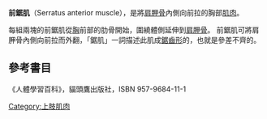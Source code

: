 '''前鋸肌'''（Serratus anterior muscle），是將[[肩胛骨|肩胛骨]]內側向前拉的胸部[[肌肉|肌肉]]。

每組兩塊的前鋸肌從[[胸|胸]]前部的肋骨開始，圍繞體側延伸到[[肩胛骨|肩胛骨]]。
前鋸肌可將肩胛骨內側向前拉而外翻，「鋸肌」一詞描述此肌成[[鋸齒|鋸齒形]]的，也就是參差不齊的。
{{Infobox muscle
| Name        = 前鋸肌 
| Latin       = musculus serratus anterior, serratus lateralis
| Image       = Serratus anterior.png
| Caption     = 前鋸肌 showing origin from lower ribs (origin from upper ribs obscured by [[pectoralis_major|pectoralis major]] and other superficial muscles)
| Image2      = Gray1215 zh.png 
| Caption2    = 位在左側胸部的位置 
| Origin      = 身體側邊的前8－9根[[肋骨|肋骨]]之間
| Insertion   = 沿肋骨內側邊緣的[[肩胛骨|肩胛骨]]
| Blood       = [[胸外側動脈|胸外側動脈]](上半部), [[胸背動脈|胸背動脈]](下半部)
| Nerve       = [[長胸神經|長胸神經]] (從[[頸肱神經叢|頸肱神經叢]]的C5、6、7)
| Action      = 伸展和穩定肩胛骨。幫助手臂向上及旋轉
| Antagonist  = [[主菱形肌|菱形肌]], [[小菱形肌|小菱形肌]], [[斜方肌|斜方肌]]
<!--
| GraySubject  = 122 
| GrayPage     = 438 
| DorlandsPre  = m_22 
| DorlandsSuf  = 12550741
-->
}}

==參考書目==
《人體學習百科》，貓頭鷹出版社，ISBN 957-9684-11-1

{{Muscle-stub}}
[[Category:上肢肌肉|Category:上肢肌肉]]